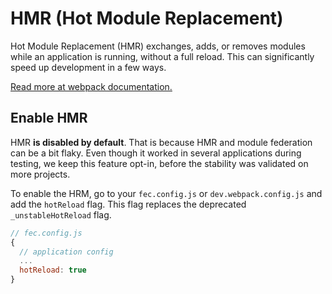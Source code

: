 
# HMR (Hot Module Replacement)

Hot Module Replacement (HMR) exchanges, adds, or removes modules while an application is running, without a full reload. This can significantly speed up development in a few ways.

[Read more at webpack documentation.](https://webpack.js.org/concepts/hot-module-replacement/)

## Enable HMR

<Alert isInline className="pf-v5-u-mt-md pf-v5-u-mb-md" variant="info" title="HMR is available from @redhat-cloud-services/frontend-components-config to 4.6.28" />

HMR **is disabled by default**. That is because HMR and module federation can be a bit flaky. Even though it worked in several applications during testing, we keep this feature opt-in, before the stability was validated on more projects.

To enable the HRM, go to your `fec.config.js` or `dev.webpack.config.js` and add the `hotReload` flag. This flag replaces the deprecated `_unstableHotReload` flag.

<Alert isInline className="pf-v5-u-mt-md pf-v5-u-mb-md" variant="danger" title="Do not add the flag to production webpack config!" />

```js
// fec.config.js
{
  // application config
  ...
  hotReload: true
}
```
